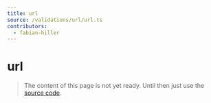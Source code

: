 ```yaml
---
title: url
source: /validations/url/url.ts
contributors:
  - fabian-hiller
---
```


# url

> The content of this page is not yet ready. Until then just use the [source code](https://github.com/fabian-hiller/valibot/blob/main/library/src/validations/url/url.ts).
